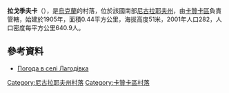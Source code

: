 {{coord|47|36|53|N|32|57|21|E|scale:100000|display=title}}

'''拉戈季夫卡'''（{{lang-uk|Лагодівка}}），是[[烏克蘭|烏克蘭]]的村落，位於該國南部[[尼古拉耶夫州|尼古拉耶夫州]]，由[[卡贊卡區|卡贊卡區]]負責管轄，始建於1905年，面積0.44平方公里，海拔高度51米，2001年人口282，人口密度每平方公里640.9人。

==參考資料==
* [http://weather.in.ua/ua/nikolaevskaja/12992 Погода в селі Лагодівка] {{Wayback|url=http://weather.in.ua/ua/nikolaevskaja/12992 |date=20160607015113 }}

[[Category:尼古拉耶夫州村落|Category:尼古拉耶夫州村落]]
[[Category:卡贊卡區村落|Category:卡贊卡區村落]]


{{Mykolaiv-geo-stub}}